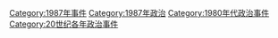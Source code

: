 [[Category:1987年事件|Category:1987年事件]]
[[Category:1987年政治|Category:1987年政治]]
[[Category:1980年代政治事件|Category:1980年代政治事件]]
[[Category:20世纪各年政治事件|Category:20世纪各年政治事件]]